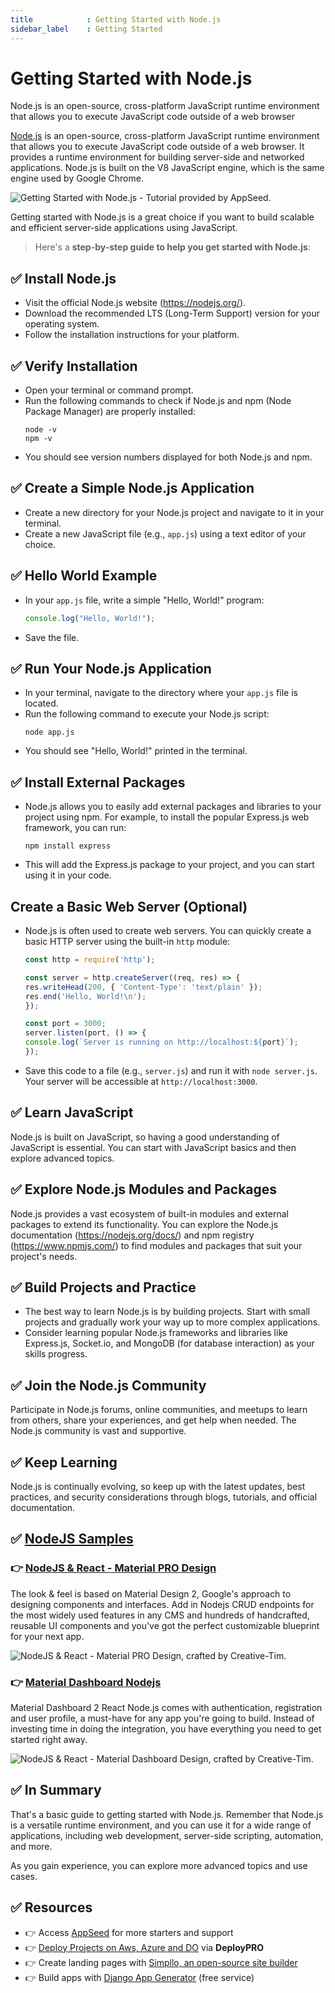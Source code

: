 ```yaml
---
title            : Getting Started with Node.js
sidebar_label    : Getting Started
---
```


# Getting Started with Node.js

<SubHeading>Node.js is an open-source, cross-platform JavaScript runtime environment that allows you to execute JavaScript code outside of a web browser</SubHeading>

[Node.js](https://nodejs.org/) is an open-source, cross-platform JavaScript runtime environment that allows you to execute JavaScript code outside of a web browser. 
It provides a runtime environment for building server-side and networked applications. Node.js is built on the V8 JavaScript engine, which is the same engine used by Google Chrome.

![Getting Started with Node.js - Tutorial provided by AppSeed.](https://github-production-user-asset-6210df.s3.amazonaws.com/51070104/270248512-e8d3e48e-7245-4445-a767-b8feeaa188ae.jpg) 

Getting started with Node.js is a great choice if you want to build scalable and efficient server-side applications using JavaScript. 

> Here's a **step-by-step guide to help you get started with Node.js**:

## ✅ **Install Node.js**

- Visit the official Node.js website (https://nodejs.org/).
- Download the recommended LTS (Long-Term Support) version for your operating system.
- Follow the installation instructions for your platform.

## ✅ **Verify Installation**

- Open your terminal or command prompt.
- Run the following commands to check if Node.js and npm (Node Package Manager) are properly installed:
    ```
    node -v
    npm -v
    ```
- You should see version numbers displayed for both Node.js and npm.

## ✅ **Create a Simple Node.js Application**

- Create a new directory for your Node.js project and navigate to it in your terminal.
- Create a new JavaScript file (e.g., `app.js`) using a text editor of your choice.

## ✅ **Hello World Example**

- In your `app.js` file, write a simple "Hello, World!" program:
    ```javascript
    console.log("Hello, World!");
    ```
- Save the file.

## ✅ **Run Your Node.js Application**

- In your terminal, navigate to the directory where your `app.js` file is located.
- Run the following command to execute your Node.js script:
    ```
    node app.js
    ```
- You should see "Hello, World!" printed in the terminal.

## ✅ **Install External Packages**

- Node.js allows you to easily add external packages and libraries to your project using npm. For example, to install the popular Express.js web framework, you can run:
    ```
    npm install express
    ```
- This will add the Express.js package to your project, and you can start using it in your code.

## **Create a Basic Web Server (Optional)**

- Node.js is often used to create web servers. You can quickly create a basic HTTP server using the built-in `http` module:
    ```javascript
    const http = require('http');

    const server = http.createServer((req, res) => {
    res.writeHead(200, { 'Content-Type': 'text/plain' });
    res.end('Hello, World!\n');
    });

    const port = 3000;
    server.listen(port, () => {
    console.log(`Server is running on http://localhost:${port}`);
    });
    ```
- Save this code to a file (e.g., `server.js`) and run it with `node server.js`. Your server will be accessible at `http://localhost:3000`.

## ✅ **Learn JavaScript**

Node.js is built on JavaScript, so having a good understanding of JavaScript is essential. You can start with JavaScript basics and then explore advanced topics.

## ✅ **Explore Node.js Modules and Packages**

Node.js provides a vast ecosystem of built-in modules and external packages to extend its functionality. You can explore the Node.js documentation (https://nodejs.org/docs/) and npm registry (https://www.npmjs.com/) to find modules and packages that suit your project's needs.

## ✅ **Build Projects and Practice**

- The best way to learn Node.js is by building projects. Start with small projects and gradually work your way up to more complex applications.
- Consider learning popular Node.js frameworks and libraries like Express.js, Socket.io, and MongoDB (for database interaction) as your skills progress.

## ✅ **Join the Node.js Community**

Participate in Node.js forums, online communities, and meetups to learn from others, share your experiences, and get help when needed. The Node.js community is vast and supportive.

## ✅ **Keep Learning**

Node.js is continually evolving, so keep up with the latest updates, best practices, and security considerations through blogs, tutorials, and official documentation.

## ✅ [NodeJS Samples](https://www.creative-tim.com/templates/nodejs?AFFILIATE=128200)

### 👉 [NodeJS & React - Material PRO Design](https://www.creative-tim.com/product/material-dashboard-pro-react-nodejs?AFFILIATE=128200)

The look & feel is based on Material Design 2, Google's approach to designing components and interfaces. Add in Nodejs CRUD endpoints for the most widely used features in any CMS and hundreds of handcrafted, 
reusable UI components and you've got the perfect customizable blueprint for your next app.

![NodeJS & React - Material PRO Design, crafted by Creative-Tim.](https://github-production-user-asset-6210df.s3.amazonaws.com/51070104/270252692-ceb7c571-48aa-448c-919b-8024679c27c3.png)

### 👉 [Material Dashboard Nodejs](https://www.creative-tim.com/product/material-dashboard-react-nodejs?AFFILIATE=128200)

Material Dashboard 2 React Node.js comes with authentication, registration and user profile, a must-have for any app you're going to build. 
Instead of investing time in doing the integration, you have everything you need to get started right away. 

![NodeJS & React - Material Dashboard Design, crafted by Creative-Tim.](https://github-production-user-asset-6210df.s3.amazonaws.com/51070104/270256250-fe776357-000e-4200-8f3c-40733abf5a9f.png) 

## ✅ In Summary 

That's a basic guide to getting started with Node.js. 
Remember that Node.js is a versatile runtime environment, and you can use it for a wide range of applications, including web development, server-side scripting, automation, and more. 

As you gain experience, you can explore more advanced topics and use cases.

## ✅ Resources

- 👉 Access [AppSeed](https://appseed.us/) for more starters and support 
- 👉 [Deploy Projects on Aws, Azure and DO](https://www.docs.deploypro.dev/) via **DeployPRO**
- 👉 Create landing pages with [Simpllo, an open-source site builder](https://www.simpllo.com/)
- 👉 Build apps with [Django App Generator](https://app-generator.dev/django/) (free service)
